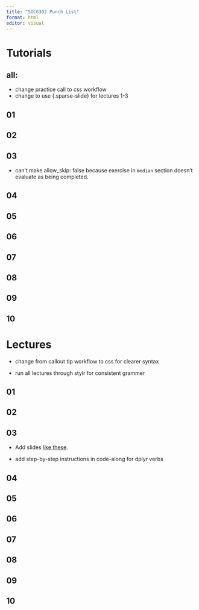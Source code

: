 ```yaml
---
title: "SOC6302 Punch List"
format: html
editor: visual
---
```


# Tutorials

## all:

-   change practice call to css workflow
-   change to use {.sparse-slide} for lectures 1-3

## 01

## 02

## 03

-   can't make allow_skip: false because exercise in `median` section
    doesn't evaluate as being completed.

## 04

## 05

## 06

## 07

## 08

## 09

## 10

# Lectures

-   change from callout tip workflow to css for clearer syntax

-   run all lectures through stylr for consistent grammer

## 01

## 02

## 03

-   Add slides [like
    these](https://sta199-f24.github.io/slides/05-exploring-data-II-slides.html#/group_by-summarize-count).

-   add step-by-step instructions in code-along for dplyr verbs

## 04

## 05

## 06

## 07

## 08

## 09

## 10

